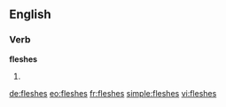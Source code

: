 ==English==

===Verb===
'''fleshes'''

# {{third-person singular of|flesh}}

[[de:fleshes]]
[[eo:fleshes]]
[[fr:fleshes]]
[[simple:fleshes]]
[[vi:fleshes]]